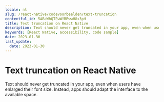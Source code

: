```yaml
---
locale: nl
slug: /react-native/codevoorbeelden/text-truncation
contentful_id: 5ABaWhQTEwWYRRwwH8x3pH
title: Text truncation on React Native
description: Text should never get truncated in your app, even when users have enlarged their font size.
keywords: [React Native, accessibility, code sample]
date: 2023-01-30
last_update:
  date: 2023-01-30
---
```


# Text truncation on React Native

Text should never get truncated in your app, even when users have enlarged their font size. Instead, apps should adapt the interface to the available space.

<CodeSample id="text-truncation" platform="react native" locale="nl"/>
